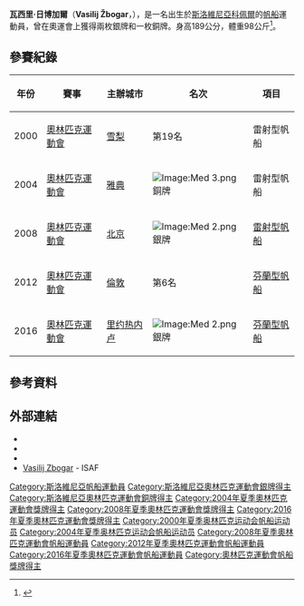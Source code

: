 {{MedalTableTop}}
{{MedalSport | 男子[[帆船|帆船]] }}
{{MedalCountry | {{SLO}} }}
{{Medal|Competition|[[奧林匹克運動會|奧林匹克運動會]]}}
{{MedalSilver | [[2008年夏季奧林匹克運動會|2008年 北京]] | [[2008年夏季奧林匹克運動會帆船比賽－男子激光級單人艇|雷射型帆船]] }}
{{MedalSilver | [[2016年夏季奧林匹克運動會|2016年 里约热内卢]] | [[2016年夏季奧林匹克運動會帆船比賽|芬兰级]] }}
{{MedalBronze | [[2004年夏季奧林匹克運動會|2004年 雅典]] | 雷射型帆船 }}
{{Medal|Competition|[[歐洲雷射型帆船錦標賽|歐洲錦標賽]]}}
{{MedalGold | [[2003年歐洲雷射型帆船錦標賽|2003年 史普利特]] | 雷射型帆船 }}
{{MedalGold | [[2013年歐洲芬蘭型帆船錦標賽|2013年 瓦爾內明德]] | 芬蘭型帆船 }}
{{MedalSilver | [[2012年歐洲芬蘭型帆船錦標賽|2012年 斯卡爾利諾]] | 芬蘭型帆船 }}
{{MedalSilver | [[2014年歐洲芬蘭型帆船錦標賽|2014年 拉羅歇爾]] | 芬蘭型帆船 }}
{{MedalBronze | [[2008年歐洲雷射型帆船錦標賽|2008年 尼烏波爾特]] | 雷射型帆船 }}
{{Medal|Competition|[[地中海運動會|地中海運動會]]}}
{{MedalGold | [[2005年地中海運動會|2005年 阿爾梅里亞]] | 雷射型帆船 }}
{{MedalBottom}}
'''瓦西里·日博加爾'''（'''Vasilij Žbogar'''，{{bd|1975年|10月4日|catIdx=Zbogar, Vasilij}}），是一名出生於[[斯洛維尼亞|斯洛維尼亞]][[科佩爾|科佩爾]]的[[帆船|帆船]]運動員，曾在奧運會上獲得兩枚銀牌和一枚銅牌。身高189公分，體重98公斤<ref>{{cite web|title=Vasilij Zbogar|url=http://www.bbc.co.uk/sport/olympics/2012/athletes/180519ce-016c-4ea0-8457-5fd186c63582|work=BBC|accessdate=2015-04-12|archive-date=2012-08-02|archive-url=https://web.archive.org/web/20120802193626/http://www.bbc.co.uk/sport/olympics/2012/athletes/180519ce-016c-4ea0-8457-5fd186c63582|dead-url=no}}</ref>。

== 參賽紀錄 ==
{| class="wikitable" width=50% style="font-size:90%; text-align:center;"
|-
!年份 !! 賽事 !! 主辦城市 !! 名次 !! 項目
|-
| rowspan=1|2000
| rowspan=1 align=left|[[2000年奧林匹克運動會|奧林匹克運動會]]
| rowspan=1 align=left|{{flagicon|AUS}} [[悉尼|雪梨]] 
| 第19名
| 雷射型帆船
|-
| rowspan=1|2004
| rowspan=1 align=left|[[2004年奧林匹克運動會|奧林匹克運動會]]
| rowspan=1 align=left|{{flagicon|GRE}} [[雅典|雅典]] 
| [[Image:Med_3.png|Image:Med 3.png]] 銅牌
| 雷射型帆船
|-
| rowspan=1|2008
| rowspan=1 align=left|[[2008年奧林匹克運動會|奧林匹克運動會]]
| rowspan=1 align=left|{{flagicon|CHN}} [[北京|北京]] 
| [[Image:Med_2.png|Image:Med 2.png]] 銀牌
| [[2008年夏季奧林匹克運動會帆船比賽－男子激光級單人艇|雷射型帆船]]
|-
| rowspan=1|2012
| rowspan=1 align=left|[[2012年奧林匹克運動會|奧林匹克運動會]]
| rowspan=1 align=left|{{flagicon|GBR}} [[倫敦|倫敦]] 
| 第6名
| [[2012年夏季奧林匹克運動會帆船男子芬蘭型帆船比賽|芬蘭型帆船]]
|-
| rowspan=1|2016
| rowspan=1 align=left|[[2016年奧林匹克運動會|奧林匹克運動會]]
| rowspan=1 align=left|{{flagicon|BRA}} [[里约热内卢|里约热内卢]] 
| [[Image:Med_2.png|Image:Med 2.png]] 銀牌
| [[2016年夏季奧林匹克運動會帆船男子芬蘭型比賽|芬蘭型帆船]]
|}

== 參考資料 ==
{{Reflist}}

== 外部連結 ==
* {{Official|http://www.vasilijzbogar.si/}} 
* {{Facebook page|Vasilij-%C5%BDbogar/130218350481525}}
* {{Twitter|vasilijzbogar}}
* [http://www.sailing.org/biog.php?memberid=30274 Vasilij Zbogar] {{Wayback|url=http://www.sailing.org/biog.php?memberid=30274 |date=20190620181705 }} - ISAF

{{DEFAULTSORT:Zbogar, Vasilij}}
[[Category:斯洛維尼亞帆船運動員|Category:斯洛維尼亞帆船運動員]]
[[Category:斯洛維尼亞奧林匹克運動會銀牌得主|Category:斯洛維尼亞奧林匹克運動會銀牌得主]]
[[Category:斯洛維尼亞奧林匹克運動會銅牌得主|Category:斯洛維尼亞奧林匹克運動會銅牌得主]]
[[Category:2004年夏季奧林匹克運動會獎牌得主|Category:2004年夏季奧林匹克運動會獎牌得主]]
[[Category:2008年夏季奧林匹克運動會獎牌得主|Category:2008年夏季奧林匹克運動會獎牌得主]]
[[Category:2016年夏季奧林匹克運動會獎牌得主|Category:2016年夏季奧林匹克運動會獎牌得主]]
[[Category:2000年夏季奥林匹克运动会帆船运动员|Category:2000年夏季奥林匹克运动会帆船运动员]]
[[Category:2004年夏季奥林匹克运动会帆船运动员|Category:2004年夏季奥林匹克运动会帆船运动员]]
[[Category:2008年夏季奧林匹克運動會帆船運動員|Category:2008年夏季奧林匹克運動會帆船運動員]]
[[Category:2012年夏季奧林匹克運動會帆船運動員|Category:2012年夏季奧林匹克運動會帆船運動員]]
[[Category:2016年夏季奧林匹克運動會帆船運動員|Category:2016年夏季奧林匹克運動會帆船運動員]]
[[Category:奧林匹克運動會帆船獎牌得主|Category:奧林匹克運動會帆船獎牌得主]]
